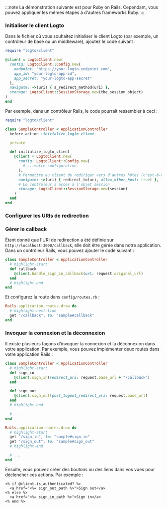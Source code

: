 
:::note
La démonstration suivante est pour Ruby on Rails. Cependant, vous pouvez appliquer les mêmes étapes à d'autres frameworks Ruby.
:::

### Initialiser le client Logto

Dans le fichier où vous souhaitez initialiser le client Logto (par exemple, un contrôleur de base ou un middleware), ajoutez le code suivant :

```ruby
require "logto/client"

@client = LogtoClient.new(
  config: LogtoClient::Config.new(
    endpoint: "https://your-logto-endpoint.com",
    app_id: "your-logto-app-id",
    app_secret: "your-logto-app-secret"
  ),
  navigate: ->(uri) { a_redirect_method(uri) },
  storage: LogtoClient::SessionStorage.new(the_session_object)
)
end
```

Par exemple, dans un contrôleur Rails, le code pourrait ressembler à ceci :

```ruby title="app/controllers/sample_controller.rb"
require "logto/client"

class SampleController < ApplicationController
  before_action :initialize_logto_client

  private

  def initialize_logto_client
    @client = LogtoClient.new(
      config: LogtoClient::Config.new(
        # ...votre configuration
      ),
      # Permettre au client de rediriger vers d'autres hôtes (c'est-à-dire votre locataire Logto)
      navigate: ->(uri) { redirect_to(uri, allow_other_host: true) },
      # Le contrôleur a accès à l'objet session
      storage: LogtoClient::SessionStorage.new(session)
    )
  end
end
```

### Configurer les URIs de redirection

<SignInFlowSummary />

<AssumingUrl />

<WebConfigureRedirectUris />

### Gérer le callback

Étant donné que l'URI de redirection a été définie sur `http://localhost:3000/callback`, elle doit être gérée dans notre application. Dans un contrôleur Rails, vous pouvez ajouter le code suivant :

```ruby title="app/controllers/sample_controller.rb"
class SampleController < ApplicationController
  # highlight-start
  def callback
    @client.handle_sign_in_callback(url: request.original_url)
  end
  # highlight-end
end
```

Et configurez la route dans `config/routes.rb` :

```ruby title="config/routes.rb"
Rails.application.routes.draw do
  # highlight-next-line
  get "/callback", to: "sample#callback"
end
```

### Invoquer la connexion et la déconnexion

Il existe plusieurs façons d'invoquer la connexion et la déconnexion dans votre application. Par exemple, vous pouvez implémenter deux routes dans votre application Rails :

```ruby title="app/controllers/sample_controller.rb"
class SampleController < ApplicationController
  # highlight-start
  def sign_in
    @client.sign_in(redirect_uri: request.base_url + "/callback")
  end

  def sign_out
    @client.sign_out(post_logout_redirect_uri: request.base_url)
  end
  # highlight-end

  # ...
end
```

```ruby title="config/routes.rb"
Rails.application.routes.draw do
  # highlight-start
  get "/sign_in", to: "sample#sign_in"
  get "/sign_out", to: "sample#sign_out"
  # highlight-end

  # ...
end
```

Ensuite, vous pouvez créer des boutons ou des liens dans vos vues pour déclencher ces actions. Par exemple :

```erb title="app/views/sample/index.html.erb"
<% if @client.is_authenticated? %>
  <a href="<%= sign_out_path %>">Sign out</a>
<% else %>
  <a href="<%= sign_in_path %>">Sign in</a>
<% end %>
```

<Checkpoint />
